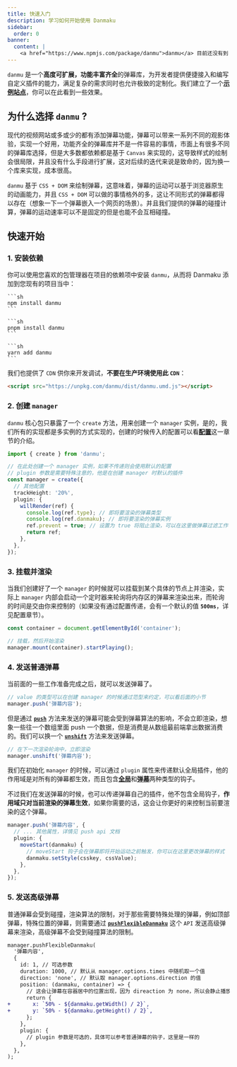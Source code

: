 ```yaml
---
title: 快速入门
description: 学习如何开始使用 Danmaku
sidebar:
  order: 0
banner:
  content: |
    <a href="https://www.npmjs.com/package/danmu">danmu</a> 目前还没有到 v1.0 版本，不要使用未公开的 API，如果您发现任何错误或意外情况，请在 <a href="https://github.com/imtaotao/danmu/issues/new">GitHub 上创建 issues</a>。
---
```



`danmu` 是一个**高度可扩展，功能丰富齐全**的弹幕库，为开发者提供便捷接入和编写自定义插件的能力，满足复杂的需求同时也允许极致的定制化。我们建立了一个[**示例站点**](https://imtaotao.github.io/danmu/)，你可以在此看到一些效果。

## 为什么选择 `danmu` ?

现代的视频网站或多或少的都有添加弹幕功能，弹幕可以带来一系列不同的观影体验，实现一个好用，功能齐全的弹幕库并不是一件容易的事情，市面上有很多不同的弹幕库选择，但是大多数都依赖都是基于 `Canvas` 来实现的，这导致样式的绘制会很局限，并且没有什么手段进行扩展，这对后续的迭代来说是致命的，因为换一个库来实现，成本很高。

`danmu` 基于 `CSS + DOM` 来绘制弹幕，这意味着，弹幕的运动可以基于浏览器原生的动画能力，并且 `CSS + DOM` 可以做的事情格外的多，这让不同形式的弹幕都得以存在（想象一下一个弹幕嵌入一个网页的场景）。并且我们提供的弹幕的碰撞计算，弹幕的运动速率可以不是固定的但是也能不会互相碰撞。

## 快速开始

### 1. 安装依赖

你可以使用您喜欢的包管理器在项目的依赖项中安装 `danmu`，从而将 Danmaku 添加到您现有的项目当中：

<Tabs>
  <TabItem label="npm" icon="seti:npm">
    
    ```sh
    npm install danmu
    ```

  </TabItem>
  <TabItem label="pnpm" icon="pnpm">

    ```sh
    pnpm install danmu
    ```

  </TabItem>
  <TabItem label="Yarn" icon="seti:yarn">

    ```sh
    yarn add danmu
    ```

  </TabItem>
</Tabs>

我们也提供了 `CDN` 供你来开发调试，**不要在生产环境使用此 `CDN`**：

```html title="index.html"
<script src="https://unpkg.com/danmu/dist/danmu.umd.js"></script>
```

### 2. 创建 `manager`

`danmu` 核心包只暴露了一个 `create` 方法，用来创建一个 `manager` 实例，是的，我们所有的实现都是多实例的方式实现的，创建的时候传入的配置可以看[**配置**](../../reference/manager-config)这一章节的介绍。

```ts title="init.ts"
import { create } from 'danmu';

// 在此处创建一个 manager 实例，如果不传递则会使用默认的配置
// plugin 参数是需要特殊注意的，他是在创建 manager 时默认的插件
const manager = create({
  // 其他配置
  trackHeight: '20%',
  plugin: {
    willRender(ref) {
      console.log(ref.type); // 即将要渲染的弹幕类型
      console.log(ref.danmaku); // 即将要渲染的弹幕实例
      ref.prevent = true; // 设置为 true 将阻止渲染，可以在这里做弹幕过滤工作
      return ref;
    },
  },
});
```

### 3. 挂载并渲染

当我们创建好了一个 `manager` 的时候就可以挂载到某个具体的节点上并渲染，实际上 `manager` 内部会启动一个定时器来轮询将内存区的弹幕来渲染出来，而轮询的时间是交由你来控制的（如果没有通过配置传递，会有一个默认的值 **`500ms`**，详见配置章节）。

```ts
const container = document.getElementById('container');

// 挂载，然后开始渲染
manager.mount(container).startPlaying();
```

### 4. 发送普通弹幕

当前面的一些工作准备完成之后，就可以发送弹幕了。

```ts
// value 的类型可以在创建 manager 的时候通过范型来约定，可以看后面的小节
manager.push('弹幕内容');
```

但是通过 [**`push`**](../../reference/manager-api/#push) 方法来发送的弹幕可能会受到弹幕算法的影响，不会立即渲染，想象一些往一个数组里面 push 一个数据，但是消费是从数组最前端拿出数据消费的。我们可以换一个 [**`unshift`**](../../reference/manager-api/#unshift) 方法来发送弹幕。

```ts
// 在下一次渲染轮询中，立即渲染
manager.unshift('弹幕内容');
```

我们在初始化 `manager` 的时候，可以通过 `plugin` 属性来传递默认全局插件，他的作用域是对所有的弹幕都生效，而且包含[**全局**](../../reference/manager-hooks)和[**弹幕**](../../reference/danmaku-hooks)两种类型的钩子。

不过我们在发送弹幕的时候，也可以传递弹幕自己的插件，他不包含全局钩子，**作用域只对当前渲染的弹幕生效**，如果你需要的话，这会让你更好的来控制当前要渲染的这个弹幕。

```ts
manager.push('弹幕内容', {
  // ... 其他属性，详情见 push api 文档
  plugin: {
    moveStart(danmaku) {
      // moveStart 钩子会在弹幕即将开始运动之前触发，你可以在这里更改弹幕的样式
      danmaku.setStyle(csskey, cssValue);
    },
  },
});
```

### 5. 发送高级弹幕

普通弹幕会受到碰撞，渲染算法的限制，对于那些需要特殊处理的弹幕，例如顶部弹幕，特殊位置的弹幕，则需要通过 [**`pushFlexibleDanmaku`**](../../reference/manager-api/#pushflexibledanmaku) 这个 `API` 发送高级弹幕来渲染，高级弹幕不会受到碰撞算法的限制。

```diff lang="ts"
manager.pushFlexibleDanmaku(
  '弹幕内容',
  {
    id: 1, // 可选参数
    duration: 1000, // 默认从 manager.options.times 中随机取一个值
    direction: 'none', // 默认取 manager.options.direction 的值
    position: (danmaku, container) => {
      // 这会让弹幕在容器居中的位置出现，因为 direaction 为 none，所以会静止播放 1s
      return {
+       x: `50% - ${danmaku.getWidth() / 2}`,
+       y: `50% - ${danmaku.getHeight() / 2}`,
      };
    },
    plugin: {
      // plugin 参数是可选的，具体可以参考普通弹幕的钩子，这里是一样的
    },
  },
);
```
